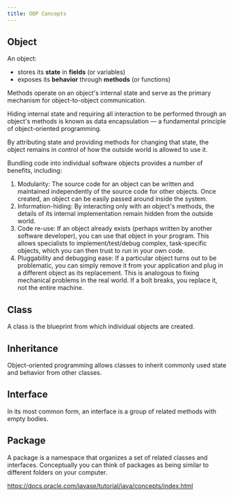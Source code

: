 ```yaml
---
title: OOP Concepts
---
```


## Object

An object:

* stores its **state** in **fields** \(or variables\)
* exposes its **behavior** through **methods** \(or functions\)

Methods operate on an object's internal state and serve as the primary mechanism for object-to-object communication. 

Hiding internal state and requiring all interaction to be performed through an object's methods is known as data encapsulation — a fundamental principle of object-oriented programming.

By attributing state and providing methods for changing that state, the object remains in control of how the outside world is allowed to use it.

Bundling code into individual software objects provides a number of benefits, including:

1. Modularity: The source code for an object can be written and maintained independently of the source code for other objects. Once created, an object can be easily passed around inside the system.
2. Information-hiding: By interacting only with an object's methods, the details of its internal implementation remain hidden from the outside world.
3. Code re-use: If an object already exists \(perhaps written by another software developer\), you can use that object in your program. This allows specialists to implement/test/debug complex, task-specific objects, which you can then trust to run in your own code.
4. Pluggability and debugging ease: If a particular object turns out to be problematic, you can simply remove it from your application and plug in a different object as its replacement. This is analogous to fixing mechanical problems in the real world. If a bolt breaks, you replace it, not the entire machine.

## Class

A class is the blueprint from which individual objects are created.

## Inheritance

Object-oriented programming allows classes to inherit commonly used state and behavior from other classes.

## Interface

In its most common form, an interface is a group of related methods with empty bodies.

## Package

A package is a namespace that organizes a set of related classes and interfaces. Conceptually you can think of packages as being similar to different folders on your computer.

https://docs.oracle.com/javase/tutorial/java/concepts/index.html

